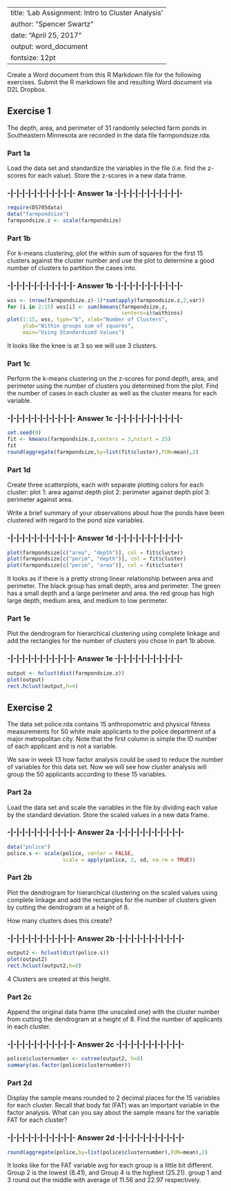 
---
title: 'Lab Assignment: Intro to Cluster Analysis'
author: "Spencer Swartz"
date: "April 25, 2017"
output: word_document
fontsize: 12pt
---

Create a Word document from this R Markdown file for the following exercises.  Submit the R markdown file and resulting Word document via D2L Dropbox.   

## Exercise 1

The depth, area, and perimeter of 31 randomly selected farm ponds in Southeastern Minnesota are recorded in the data file farmpondsize.rda.  

### Part 1a

Load the data set and standardize the variables in the file (i.e. find the z-scores for each value).  Store the z-scores in a new data frame.

### -|-|-|-|-|-|-|-|-|-|-|- Answer 1a -|-|-|-|-|-|-|-|-|-|-|-

```r
require(DS705data)
data("farmpondsize")
farmpondsize.z <- scale(farmpondsize)

```

### Part 1b

For k-means clustering, plot the within sum of squares for the first 15 clusters against the cluster number and use the plot to determine a good number of clusters to partition the cases into.

### -|-|-|-|-|-|-|-|-|-|-|- Answer 1b -|-|-|-|-|-|-|-|-|-|-|-

```r
wss <- (nrow(farmpondsize.z)-1)*sum(apply(farmpondsize.z,2,var))
for (i in 2:15) wss[i] <- sum(kmeans(farmpondsize.z,
                                     centers=i)$withinss)
plot(1:15, wss, type="b", xlab="Number of Clusters",
     ylab="Within groups sum of squares",
     main="Using Standardized Values") 

```

It looks like the knee is at 3 so we will use 3 clusters.

### Part 1c  

Perform the k-means clustering on the z-scores for pond depth, area, and perimeter using the number of clusters you determined from the plot.  Find the number of cases in each cluster as well as the cluster means for each variable.

### -|-|-|-|-|-|-|-|-|-|-|- Answer 1c -|-|-|-|-|-|-|-|-|-|-|-

```r
set.seed(0)
fit <- kmeans(farmpondsize.z,centers = 3,nstart = 25)
fit
round(aggregate(farmpondsize,by=list(fit$cluster),FUN=mean),2)

```

### Part 1d

Create three scatterplots, each with separate plotting colors for each cluster: 
plot 1: area against depth
plot 2: perimeter against depth
plot 3: perimeter against area.

Write a brief summary of your observations about how the ponds have been clustered with regard to the pond size variables.

### -|-|-|-|-|-|-|-|-|-|-|- Answer 1d -|-|-|-|-|-|-|-|-|-|-|-

```r
plot(farmpondsize[c("area", "depth")], col = fit$cluster)
plot(farmpondsize[c("perim", "depth")], col = fit$cluster)
plot(farmpondsize[c("perim", "area")], col = fit$cluster)

```

It looks as if there is a pretty strong linear relationship between area and perimeter. The black group has small depth, area and perimeter. The green has a small depth and a large perimeter and area. the red group has high large depth, medium area, and medium to low perimeter.

### Part 1e

Plot the dendrogram for hierarchical clustering using complete linkage and add the rectangles for the number of clusters you chose in part 1b above.  

### -|-|-|-|-|-|-|-|-|-|-|- Answer 1e -|-|-|-|-|-|-|-|-|-|-|-

```r
output <- hclust(dist(farmpondsize.z))
plot(output)
rect.hclust(output,h=4)
```

## Exercise 2

The data set police.rda contains 15 anthropometric and physical fitness measurements for 50 white male applicants to the police department of a major metropolitan city. Note that the first column is simple the ID number of each applicant and is not a variable.

We saw in week 13 how factor analysis could be used to reduce the number of variables for this data set.  Now we will see how cluster analysis will group the 50 applicants according to these 15 variables. 

### Part 2a

Load the data set and scale the variables in the file by dividing each value by the standard deviation.  Store the scaled values in a new data frame.

### -|-|-|-|-|-|-|-|-|-|-|- Answer 2a -|-|-|-|-|-|-|-|-|-|-|-

```r
data("police")
police.s <- scale(police, center = FALSE, 
                  scale = apply(police, 2, sd, na.rm = TRUE))

```


### Part 2b  

Plot the dendrogram for hierarchical clustering on the scaled values using complete linkage and add the rectangles for the number of clusters given by cutting the dendrogram at a height of 8.

How many clusters does this create?  

### -|-|-|-|-|-|-|-|-|-|-|- Answer 2b -|-|-|-|-|-|-|-|-|-|-|-

```r
output2 <- hclust(dist(police.s))
plot(output2)
rect.hclust(output2,h=8)

```

4 Clusters are created at this height.

### Part 2c

Append the original data frame (the unscaled one) with the cluster number from cutting the dendrogram at a height of 8.  Find the number of applicants in each cluster.

### -|-|-|-|-|-|-|-|-|-|-|- Answer 2c -|-|-|-|-|-|-|-|-|-|-|-

```r
police$clusternumber <- cutree(output2, h=8)
summary(as.factor(police$clusternumber))

```

### Part 2d

Display the sample means rounded to 2 decimal places for the 15 variables for each cluster.  Recall that body fat (FAT) was an important variable in the factor analysis.  What can you say about the sample means for the variable FAT for each cluster?

### -|-|-|-|-|-|-|-|-|-|-|- Answer 2d -|-|-|-|-|-|-|-|-|-|-|-

```r
round(aggregate(police,by=list(police$clusternumber),FUN=mean),2)

```
It looks like for the FAT variable avg for each group is a little bit different. Group 2 is the lowest (8.41), and Group 4 is the highest (25.21). group 1 and 3 round out the middle with average of 11.56 and 22.97 respectively.